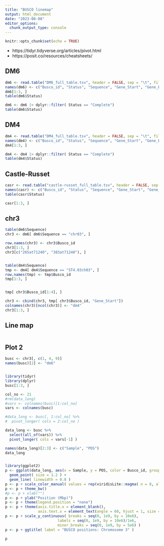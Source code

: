 ```yaml
---
title: "BUSCO linemap"
output: html_document
date: "2023-08-08"
editor_options: 
  chunk_output_type: console
---
```


```r
knitr::opts_chunk$set(echo = TRUE)
```


- https://tidyr.tidyverse.org/articles/pivot.html
- https://posit.co/resources/cheatsheets/


## DM6


```r
dm6 <- read.table("DM6_full_table.tsv", header = FALSE, sep = "\t", fill = TRUE)
names(dm6) <- c("Busco_id", "Status", "Sequence", "Gene_Start", "Gene_End", "Strand", "Score", "Length")
dm6[1:3, ]
table(dm6$Status)

dm6 <- dm6 |> dplyr::filter( Status == "Complete")
table(dm6$Status)
```


## DM4


```r
dm4 <- read.table("DM4_full_table.tsv", header = FALSE, sep = "\t", fill = TRUE)
names(dm4) <- c("Busco_id", "Status", "Sequence", "Gene_Start", "Gene_End", "Strand", "Score", "Length")
dm4[1:3, ]

dm4 <- dm4 |> dplyr::filter( Status == "Complete")
table(dm4$Status)

```


## Castle-Russet


```r
casr <- read.table("castle-russet_full_table.tsv", header = FALSE, sep = "\t", fill = TRUE)
names(casr) <- c("Busco_id", "Status", "Sequence", "Gene_Start", "Gene_End", "Strand", "Score", "Length")
table(casr$Status)

casr[1:3, ]
```



## chr3


```r

table(dm6$Sequence)
chr3 <- dm6[ dm6$Sequence == "chr03", ]

row.names(chr3) <- chr3$Busco_id
chr3[1:3, ]
chr3[c("265at71240", "383at71240"), ]


table(dm4$Sequence)
tmp <- dm4[ dm4$Sequence == "ST4.03ch03", ]
row.names(tmp) <- tmp$Busco_id
tmp[1:3, ]


tmp[ chr3$Busco_id[1:4], ]

chr3 <- cbind(chr3, tmp[ chr3$Busco_id, "Gene_Start"])
colnames(chr3)[ncol(chr3)] <- "dm4"
chr3[1:3, ]


```






## Line map


```r




```



## Plot 2


```r

busc <- chr3[, c(1, 4, 9)]
names(busc)[2] <- "dm6"


library(tidyr)
library(dplyr)
busc[1:3, ]

col_no <- 21
#rm(data_long)
#vars <- colnames(busc)[1:col_no]
vars <- colnames(busc)

#data_long <- busc[, 1:col_no] %>% 
#  pivot_longer( cols = 2:col_no )

data_long <- busc %>%
  select(all_of(vars)) %>% 
  pivot_longer( cols = vars[-1] )

names(data_long)[2:3] <- c("Sample", "POS")
data_long


library(ggplot2)
p <- ggplot(data_long, aes(x = Sample, y = POS, color = Busco_id, group = Busco_id)) + 
  geom_point( size = 1.2 ) +
  geom_line( linewidth = 0.8 )
p <- p + scale_color_manual( values = rep(viridisLite::magma( n = 8, alpha = 0.8 ), times = 1e6) )
p <- p + theme_bw()
#p <- p + xlab("")
p <- p + ylab("Position (Mbp)")
p <- p + theme(legend.position = "none")
p <- p + theme(axis.title.x = element_blank(), 
               axis.text.x = element_text(angle = 60, hjust = 1, size = 12))
p <- p + scale_y_continuous( breaks = seq(0, 1e9, by = 10e6),
                        labels = seq(0, 1e9, by = 10e6)/1e6,
                        minor_breaks = seq(0, 1e9, by = 5e6) )
p <- p + ggtitle( label = "BUSCO positions: Chromosome 3" )
```


```r
p
```





